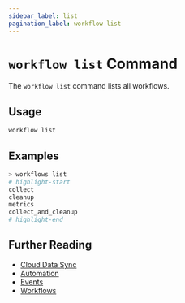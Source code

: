 ```yaml
---
sidebar_label: list
pagination_label: workflow list
---
```


# `workflow list` Command

The `workflow list` command lists all workflows.

## Usage

```bash
workflow list
```

## Examples

```bash
> workflows list
# highlight-start
collect
cleanup
metrics
collect_and_cleanup
# highlight-end
```

## Further Reading

- [Cloud Data Sync](../../../../concepts/cloud-data-sync/index.mdx)
- [Automation](../../../../concepts/automation/index.mdx)
- [Events](../../../events/index.mdx)
- [Workflows](../../../workflows/index.mdx)

